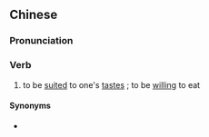 {{also|吃得惯}}
==Chinese==
{{zh-forms|s=吃得惯}}

===Pronunciation===
{{zh-pron
|m=chīdeguàn
|cat=v
}}

===Verb===
{{zh-verb}}

# to be [[suited]] to one's [[taste]]s {{gloss|of food}}; to be [[willing]] to eat

====Synonyms====
* {{zh-l|吃得來}}